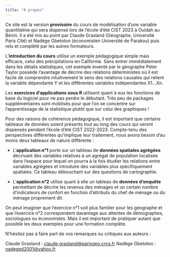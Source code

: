 ```yaml
---
title: "A propos"
---
```


Ce site est la version **provisoire** du cours de modélisation d'une variable quantitative qui sera dispensé lors de l'école d'été CIST 2023 à Ouidah au Bénin. Il a été mis au point par Claude Grasland (Géographe, Université Paris Cité) et Nadège Gbetoton (économisten Université de Parakou) puis relu et complété par les autres formateurs. 

L'**introduction du cours** utilise un exemple pédagogique simple mais efficace, celui des précipitations en Californie. Sans entrer immédiatement dans les détails statistiques, cet exemple inventé par le géographe Peter Taylor possède l'avantage de décrire des relations déterministes où il est facile de comprendre intuitivement le sens des relations causales qui relient la variable dépendante Y et les différentes variables indépendantes X1...Xn.

Les **exercices d'applications sous R** utilisent quant à eux les fonctions de base du logiciel pour ne pas perdre le débutant. Très peu de packages supplémentaires sont moblisés pour que l'on se concentre sur l'apprentissage de la statistique plutôt que sur celui des graphiques !

Pour des raisons de cohérence pédagogique, il est important que certains tableaux de données soient présents tout au long des cours qui seront dispensés pendant l'école d'été CIST 2022-2023. Compte-tenu des perspectives différentes qu'implique leur traitement, nous avons besoin d'au moins deux tableaux de nature différente :

- L'**application n°1** porte sur un tableau de **données spatiales agrégées** décrivant des variables relatives à un agrégat de population localisée dans l'espace pour lequel on pourra à la fois étudier les relations entre variables agrégées et introduire des variables plus spécifiquement spatiales. Ce tableau débouchant sur des questions de cartographie. 

- L'**application n°2** utilise quant à elle un tableau de **données d'enquête** permettant de décrire les revenus des ménages et un certain nombre d'indicateurs de confort en fonction d'attributs du chef de ménage ou du ménage proprement dit.

On peut imaginer que l'exercice n°1 soit plus familier pour les géographe et que l'exercice n°2 correspondent davantage aux attentes de démographes, sociologues ou économistes. Mais il est important de pratiquer autant que possible les deux exemples pour une formation complète. 

N'hésitez pas à faire part de vos remarques ou critiques aux auteurs :

Claude Grasland : <claude.grasland@parisgeo.cnrs.fr>
Nadège Gbetoton : <nadeged2001@yahoo.fr>